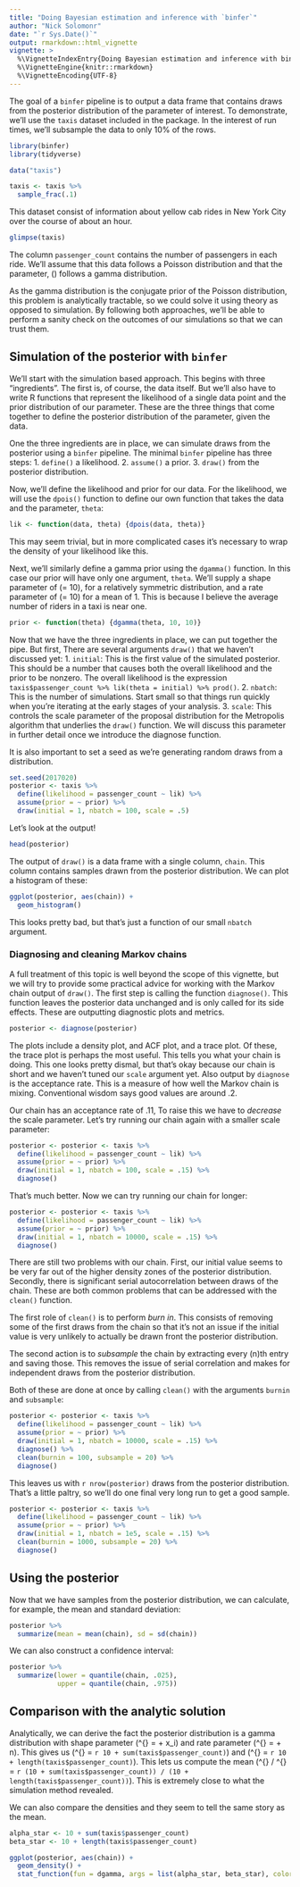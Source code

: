 ```yaml
---
title: "Doing Bayesian estimation and inference with `binfer`"
author: "Nick Solomonr"
date: "`r Sys.Date()`"
output: rmarkdown::html_vignette
vignette: >
  %\VignetteIndexEntry{Doing Bayesian estimation and inference with binfer}
  %\VignetteEngine{knitr::rmarkdown}
  %\VignetteEncoding{UTF-8}
---
```


The goal of a `binfer` pipeline is to output a data frame that contains draws from the posterior distribution of the parameter of interest. To demonstrate, we'll use the `taxis` dataset included in the package. In the interest of run times, we'll subsample the data to only 10% of the rows.

```r
library(binfer)
library(tidyverse)

data("taxis")

taxis <- taxis %>% 
  sample_frac(.1)
```

This dataset consist of information about yellow cab rides in New York City over the course of about an hour.

```r
glimpse(taxis)
```

The column `passenger_count` contains the number of passengers in each ride. We'll assume that this data follows a Poisson distribution and that the parameter, \(\lambda\) follows a gamma distribution.

As the gamma distribution is the conjugate prior of the Poisson distribution, this problem is analytically tractable, so we could solve it using theory as opposed to simulation. By following both approaches, we'll be able to perform a sanity check on the outcomes of our simulations so that we can trust them.

## Simulation of the posterior with `binfer`

We'll start with the simulation based approach. This begins with three "ingredients". The first is, of course, the data itself. But we'll also have to write R functions that represent the likelihood of a single data point and the prior distribution of our parameter. These are the three things that come together to define the posterior distribution of the parameter, given the data.

One the three ingredients are in place, we can simulate draws from the posterior using a `binfer` pipeline. The minimal `binfer` pipeline has three steps:
1. `define()` a likelihood.
2. `assume()` a prior.
3. `draw()` from the posterior distribution.

Now, we'll define the likelihood and prior for our data. For the likelihood, we will use the `dpois()` function to define our own function that takes the data and the parameter, `theta`:
```r
lik <- function(data, theta) {dpois(data, theta)}
```

This may seem trivial, but in more complicated cases it's necessary to wrap the density of your likelihood like this.

Next, we'll similarly define a gamma prior using the `dgamma()` function. In this case our prior will have only one argument, `theta`. We'll supply a shape parameter of \(\alpha = 10\), for a relatively symmetric distribution, and a rate parameter of \(\beta = 10\) for a mean of 1. This is because I believe the average number of riders in a taxi is near one.

```r
prior <- function(theta) {dgamma(theta, 10, 10)}
```

Now that we have the three ingredients in place, we can put together the pipe. But first, There are several arguments `draw()` that we haven't discussed yet:
1. `initial`: This is the first value of the simulated posterior. This should be a number that causes both the overall likelihood and the prior to be nonzero. The overall likelihood is the expression `taxis$passenger_count %>% lik(theta = initial) %>% prod()`.
2. `nbatch`: This is the number of simulations. Start small so that things run quickly when you're iterating at the early stages of your analysis.
3. `scale`: This controls the scale parameter of the proposal distribution for the Metropolis algorithm that underlies the `draw()` function. We will discuss this parameter in further detail once we introduce the diagnose function.

It is also important to set a seed as we're generating random draws from a distribution.

```r
set.seed(2017020)
posterior <- taxis %>% 
  define(likelihood = passenger_count ~ lik) %>% 
  assume(prior = ~ prior) %>% 
  draw(initial = 1, nbatch = 100, scale = .5)
```

Let's look at the output!

```r
head(posterior)
```

The output of `draw()` is a data frame with a single column, `chain`. This column contains samples
drawn from the posterior distribution. We can plot a histogram of these:

```r
ggplot(posterior, aes(chain)) +
  geom_histogram()
```

This looks pretty bad, but that's just a function of our small `nbatch` argument.

### Diagnosing and cleaning Markov chains

A full treatment of this topic is well beyond the scope of this vignette, but we will try to provide some practical advice for working with the Markov chain output of `draw()`. The first step is calling the function `diagnose()`. This function leaves the posterior data unchanged and is only called for its side effects. These are outputting diagnostic plots and metrics.

```r
posterior <- diagnose(posterior)
```

The plots include a density plot, and ACF plot, and a trace plot. Of these, the trace plot is perhaps the most useful. This tells you what your chain is doing. This one looks pretty dismal, but that's okay because our chain is short and we haven't tuned our `scale` argument yet. Also output by `diagnose` is the acceptance rate. This is a measure of how well the Markov chain is mixing. Conventional wisdom says good values are around .2.

Our chain has an acceptance rate of .11, To raise this we have to *decrease* the scale parameter.
Let's try running our chain again with a smaller scale parameter:

```r
posterior <- posterior <- taxis %>% 
  define(likelihood = passenger_count ~ lik) %>% 
  assume(prior = ~ prior) %>% 
  draw(initial = 1, nbatch = 100, scale = .15) %>% 
  diagnose()
```

That's much better. Now we can try running our chain for longer:

```r
posterior <- posterior <- taxis %>% 
  define(likelihood = passenger_count ~ lik) %>% 
  assume(prior = ~ prior) %>% 
  draw(initial = 1, nbatch = 10000, scale = .15) %>% 
  diagnose()
```

There are still two problems with our chain. First, our initial value seems to be very far out of the higher density zones of the posterior distribution. Secondly, there is significant serial autocorrelation between draws of the chain. These are both common problems that can be addressed with the `clean()` function.

The first role of `clean()` is to perform *burn in*. This consists of removing some of the first draws from the chain so that it's not an issue if the initial value is very unlikely to actually be drawn front the posterior distribution.

The second action is to *subsample* the chain by extracting every \(n\)th entry and saving those. This removes the issue of serial correlation and makes for independent draws from the posterior distribution.

Both of these are done at once by calling `clean()` with the arguments `burnin` and `subsample`:

```r
posterior <- posterior <- taxis %>% 
  define(likelihood = passenger_count ~ lik) %>% 
  assume(prior = ~ prior) %>% 
  draw(initial = 1, nbatch = 10000, scale = .15) %>% 
  diagnose() %>% 
  clean(burnin = 100, subsample = 20) %>% 
  diagnose()
```

This leaves us with `r nrow(posterior)` draws from the posterior distribution. That's a little paltry, so we'll do one final very long run to get a good sample.

```r
posterior <- posterior <- taxis %>% 
  define(likelihood = passenger_count ~ lik) %>% 
  assume(prior = ~ prior) %>% 
  draw(initial = 1, nbatch = 1e5, scale = .15) %>% 
  clean(burnin = 1000, subsample = 20) %>% 
  diagnose()
```


## Using the posterior

Now that we have samples from the posterior distribution, we can calculate, for example, the mean and standard deviation:

```r
posterior %>% 
  summarize(mean = mean(chain), sd = sd(chain))
```


We can also construct a confidence interval:

```r
posterior %>% 
  summarize(lower = quantile(chain, .025),
            upper = quantile(chain, .975))
```

## Comparison with the analytic solution

Analytically, we can derive the fact the posterior distribution is a gamma distribution with shape parameter \(\alpha^{\ast} = \alpha + \sum x_i\) and rate parameter \(\beta^{\ast} = \beta + n\). This gives us \(\alpha^{\ast} = `r 10 + sum(taxis$passenger_count)`\) and \(\beta^{\ast} = `r 10 + length(taxis$passenger_count)`\).  This lets us compute the mean \(\alpha^{\ast} / \beta^{\ast} = `r (10 + sum(taxis$passenger_count)) / (10 + length(taxis$passenger_count))`\). This is extremely close to what the simulation method revealed.

We can also compare the densities and they seem to tell the same story as the mean.

```r
alpha_star <- 10 + sum(taxis$passenger_count)
beta_star <- 10 + length(taxis$passenger_count)

ggplot(posterior, aes(chain)) + 
  geom_density() +
  stat_function(fun = dgamma, args = list(alpha_star, beta_star), color = "red")

```

